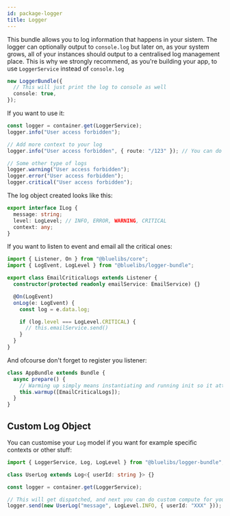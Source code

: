 ```yaml
---
id: package-logger
title: Logger
---
```



<PackageHeader version="1.1.0" packageName="logger-bundle" containsTypeDefs />

This bundle allows you to log information that happens in your sistem. The logger can optionally output to `console.log` but later on, as your system grows, all of your instances should output to a centralised log management place. This is why we strongly recommend, as you're building your app, to use `LoggerService` instead of `console.log`

```typescript
new LoggerBundle({
  // This will just print the log to console as well
  console: true,
});
```

If you want to use it:

```typescript
const logger = container.get(LoggerService);
logger.info("User access forbidden");

// Add more context to your log
logger.info("User access forbidden", { route: "/123" }); // You can do anything you like to your context

// Some other type of logs
logger.warning("User access forbidden");
logger.error("User access forbidden");
logger.critical("User access forbidden");
```

The log object created looks like this:

```typescript
export interface ILog {
  message: string;
  level: LogLevel; // INFO, ERROR, WARNING, CRITICAL
  context: any;
}
```

If you want to listen to event and email all the critical ones:

```typescript
import { Listener, On } from "@bluelibs/core";
import { LogEvent, LogLevel } from "@bluelibs/logger-bundle";

export class EmailCriticalLogs extends Listener {
  constructor(protected readonly emailService: EmailService) {}

  @On(LogEvent)
  onLog(e: LogEvent) {
    const log = e.data.log;

    if (log.level === LogLevel.CRITICAL) {
      // this.emailService.send()
    }
  }
}
```

And ofcourse don't forget to register you listener:

```typescript
class AppBundle extends Bundle {
  async prepare() {
    // Warming up simply means instantiating and running init so it attaches events
    this.warmup([EmailCriticalLogs]);
  }
}
```

## Custom Log Object

You can customise your `Log` model if you want for example specific contexts or other stuff:

```ts
import { LoggerService, Log, LogLevel } from "@bluelibs/logger-bundle";

class UserLog extends Log<{ userId: string }> {}

const logger = container.get(LoggerService);

// This will get dispatched, and next you can do custom compute for your log by checking instance of
logger.send(new UserLog("message", LogLevel.INFO, { userId: "XXX" }));
```
